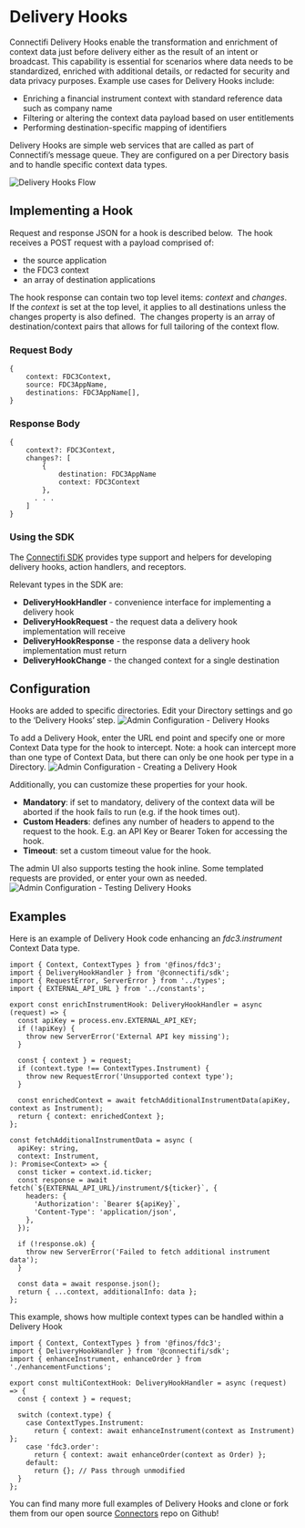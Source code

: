 # Delivery Hooks
Connectifi Delivery Hooks enable the transformation and enrichment of context data just before delivery either as the result of an intent or broadcast. This capability is essential for scenarios where data needs to be standardized, enriched with additional details, or redacted for security and data privacy purposes.  Example use cases for Delivery Hooks include:

- Enriching a financial instrument context with standard reference data such as company name
- Filtering or altering the context data payload based on user entitlements
- Performing destination-specific mapping of identifiers

Delivery Hooks are simple web services that are called as part of Connectifi’s message queue.  They are configured on a per Directory basis and to handle specific context data types.

![Delivery Hooks Flow](/directories/deliveryHooks-schematic.png)

## Implementing a Hook

Request and response JSON for a hook is described below.  The hook receives a POST request with a payload comprised of: 

- the source application
- the FDC3 context
- an array of destination applications

The hook response can contain two top level items: *context* and *changes*.  If the *context* is set at the top level, it applies to all destinations unless the changes property is also defined.  The changes property is an array of destination/context pairs that allows for full tailoring of the context flow.

### Request Body

```tsx
{
    context: FDC3Context,
    source: FDC3AppName,
    destinations: FDC3AppName[],
}
```

### Response Body

```tsx
{
    context?: FDC3Context,
    changes?: [
        {
            destination: FDC3AppName
            context: FDC3Context
        },
      . . .
    ]
}
```

### Using the SDK

The [Connectifi SDK](https://www.npmjs.com/package/@connectifi/sdk) provides type support and helpers for developing delivery hooks, action handlers, and receptors.  

Relevant types in the SDK are:

- **DeliveryHookHandler** - convenience interface for implementing a delivery hook
- **DeliveryHookRequest** - the request data a delivery hook implementation will receive
- **DeliveryHookResponse** - the response data a delivery hook implementation must return
- **DeliveryHookChange** - the changed context for a single destination

## Configuration

Hooks are added to specific directories.  Edit your Directory settings and go to the ‘Delivery Hooks’ step.
![Admin Configuration - Delivery Hooks](/directories/deliveryHooks-admin-1.png)

To add a Delivery Hook, enter the URL end point and specify one or more Context Data type for the hook to intercept.  Note: a hook can intercept more than one type of Context Data, but there can only be one hook per type in a Directory. 
![Admin Configuration - Creating a Delivery Hook](/directories/deliveryHooks-admin-2.png)

Additionally, you can customize these properties for your hook.

- **Mandatory**: if set to mandatory, delivery of the context data will be aborted if the hook fails to run (e.g. if the hook times out).
- **Custom Headers**: defines any number of headers to append to the request to the hook.  E.g. an API Key or Bearer Token for accessing the hook.
- **Timeout**:  set a custom timeout value for the hook.

The admin UI also supports testing the hook inline.  Some templated requests are provided, or enter your own as needed.
![Admin Configuration - Testing Delivery Hooks](/directories/deliveryHooks-admin-3.png)

## Examples

Here is an example of Delivery Hook code enhancing an *fdc3.instrument* Context Data type.

```tsx
import { Context, ContextTypes } from '@finos/fdc3';
import { DeliveryHookHandler } from '@connectifi/sdk';
import { RequestError, ServerError } from '../types';
import { EXTERNAL_API_URL } from '../constants';

export const enrichInstrumentHook: DeliveryHookHandler = async (request) => {
  const apiKey = process.env.EXTERNAL_API_KEY;
  if (!apiKey) {
    throw new ServerError('External API key missing');
  }

  const { context } = request;
  if (context.type !== ContextTypes.Instrument) {
    throw new RequestError('Unsupported context type');
  }

  const enrichedContext = await fetchAdditionalInstrumentData(apiKey, context as Instrument);
  return { context: enrichedContext };
};

const fetchAdditionalInstrumentData = async (
  apiKey: string,
  context: Instrument,
): Promise<Context> => {
  const ticker = context.id.ticker;
  const response = await fetch(`${EXTERNAL_API_URL}/instrument/${ticker}`, {
    headers: {
      'Authorization': `Bearer ${apiKey}`,
      'Content-Type': 'application/json',
    },
  });

  if (!response.ok) {
    throw new ServerError('Failed to fetch additional instrument data');
  }

  const data = await response.json();
  return { ...context, additionalInfo: data };
};
```

This example, shows how multiple context types can be handled within a Delivery Hook

```tsx
import { Context, ContextTypes } from '@finos/fdc3';
import { DeliveryHookHandler } from '@connectifi/sdk';
import { enhanceInstrument, enhanceOrder } from './enhancementFunctions';

export const multiContextHook: DeliveryHookHandler = async (request) => {
  const { context } = request;

  switch (context.type) {
    case ContextTypes.Instrument:
      return { context: await enhanceInstrument(context as Instrument) };
    case 'fdc3.order':
      return { context: await enhanceOrder(context as Order) };
    default:
      return {}; // Pass through unmodified
  }
};
```

You can find many more full examples of Delivery Hooks and clone or fork them from our open source [Connectors](https://github.com/connectifi-co/connectors) repo on Github!